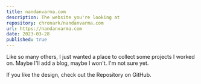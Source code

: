 ```yaml
---
title: nandanvarma.com
description: The website you're looking at
repository: chronark/nandanvarma.com
url: https://nandanvarma.com
date: 2023-03-28
published: true
---
```



Like so many others, I just wanted a place to collect some projects I worked on. Maybe I'll add a blog, maybe I won't. I'm not sure yet.

If you like the design, check out the Repository on GitHub.

